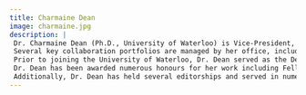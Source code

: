 ```yaml
---
title: Charmaine Dean 
image: charmaine.jpg
description: |
 Dr. Charmaine Dean (Ph.D., University of Waterloo) is Vice-President, Research and International at the University of Waterloo.  In this role, she provides strategic leadership in the areas of research and innovation, commercialization, and internationalization.  She is also responsible for building strategic alliances and partnerships with other academic institutions, governments, businesses, and industries at the regional, national, federal, and international levels. <details><summary>More details</summary>
 Several key collaboration portfolios are managed by her office, including the university-level Centres and Institutes and several major industrial partnerships spanning various units in the university.  She has drawn a focus to ethics and social impact related to technology developments through various initiatives and is a key driver for equity and diversity in the context of research and internationalization.
 Prior to joining the University of Waterloo, Dr. Dean served as the Dean of Science at Western University from 2011 to 2017.   She also played a major role in establishing the Faculty of Health Sciences at Simon Fraser University, as the Associate Dean of that Faculty, and was the founding Chair of the Department of Statistics and Actuarial Science at Simon Fraser University.
 Dr. Dean has been awarded numerous honours for her work including Fellowships with the Institute of Mathematical Statistics, the Fields Institute, the American Statistical Association, and the American Association for the Advancement of Science.  In 2023, she was awarded the Statistical Society of Canada Gold Medal. In 2024, she was bestowed the rank of Chevalier in the prestigious Ordre des Palmes académiques by the French government for her work advancing research connections between Canada and France. 
 Additionally, Dr. Dean has held several editorships and served in numerous leadership roles internationally and nationally, related to equity and inclusion, statistics and data science, research, and computing infrastructure.  In Canada, she served as President of the Statistical Society of Canada and serves on several Boards of Directors.  She is currently Chair of Council for NSERC (the Natural Sciences and Engineering Research Council of Canada). </details>
---
```

